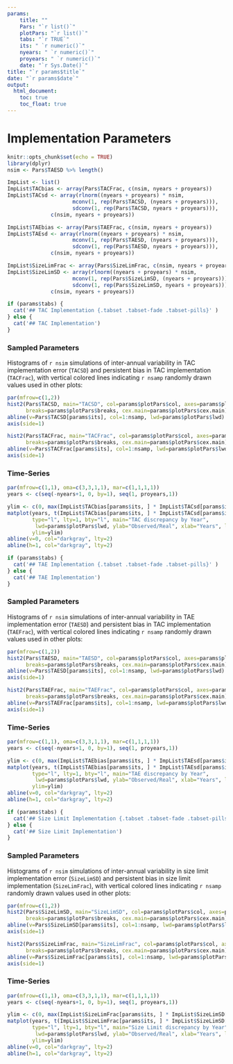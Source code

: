 ```yaml
---
params: 
    title: ""
    Pars: "`r list()`"
    plotPars: "`r list()`"
    tabs: "`r TRUE`"
    its: " `r numeric()`"
    nyears: " `r numeric()`"
    proyears: " `r numeric()`"
    date: "`r Sys.Date()`"
title: "`r params$title`"
date: "`r params$date`"
output:
  html_document:
    toc: true
    toc_float: true
---
```


# Implementation Parameters
```r
knitr::opts_chunk$set(echo = TRUE)
library(dplyr)
nsim <- Pars$TAESD %>% length()

ImpList <- list()
ImpList$TACbias <- array(Pars$TACFrac, c(nsim, nyears + proyears))  
ImpList$TACsd <- array(rlnorm((nyears + proyears) * nsim, 
                     mconv(1, rep(Pars$TACSD, (nyears + proyears))), 
                     sdconv(1, rep(Pars$TACSD, nyears + proyears))), 
              c(nsim, nyears + proyears))  

ImpList$TAEbias <- array(Pars$TAEFrac, c(nsim, nyears + proyears))  
ImpList$TAEsd <- array(rlnorm((nyears + proyears) * nsim, 
                     mconv(1, rep(Pars$TAESD, (nyears + proyears))), 
                     sdconv(1, rep(Pars$TAESD, nyears + proyears))), 
              c(nsim, nyears + proyears)) 

ImpList$SizeLimFrac <- array(Pars$SizeLimFrac, c(nsim, nyears + proyears))  
ImpList$SizeLimSD <- array(rlnorm((nyears + proyears) * nsim, 
                     mconv(1, rep(Pars$SizeLimSD, (nyears + proyears))), 
                     sdconv(1, rep(Pars$SizeLimSD, nyears + proyears))), 
              c(nsim, nyears + proyears)) 
```



```r
if (params$tabs) {
  cat('## TAC Implementation {.tabset .tabset-fade .tabset-pills}' )
} else {
  cat('## TAC Implementation')
}
```


### Sampled Parameters
Histograms of `r nsim` simulations of inter-annual variability in TAC implementation error (`TACSD`) and persistent bias in TAC implementation (`TACFrac`), with vertical colored lines indicating `r nsamp` randomly drawn values used in other plots:

```r
par(mfrow=c(1,2))
hist2(Pars$TACSD, main="TACSD", col=params$plotPars$col, axes=params$plotPars$axes,
      breaks=params$plotPars$breaks, cex.main=params$plotPars$cex.main)
abline(v=Pars$TACSD[params$its], col=1:nsamp, lwd=params$plotPars$lwd)
axis(side=1) 

hist2(Pars$TACFrac, main="TACFrac", col=params$plotPars$col, axes=params$plotPars$axes,
      breaks=params$plotPars$breaks, cex.main=params$plotPars$cex.main)
abline(v=Pars$TACFrac[params$its], col=1:nsamp, lwd=params$plotPars$lwd)
axis(side=1) 

```

### Time-Series

```r
par(mfrow=c(1,1), oma=c(3,3,1,1), mar=c(1,1,1,1))
years <- c(seq(-nyears+1, 0, by=1), seq(1, proyears,1))

ylim <- c(0, max(ImpList$TACbias[params$its, ] * ImpList$TACsd[params$its, ]))
matplot(years, t(ImpList$TACbias[params$its, ] * ImpList$TACsd[params$its, ]),
        type="l", lty=1, bty="l", main="TAC discrepancy by Year", 
         lwd=params$plotPars$lwd, ylab="Observed/Real", xlab="Years", las=1, xpd=NA,
        ylim=ylim)
abline(v=0, col="darkgray", lty=2)
abline(h=1, col="darkgray", lty=2)
```



```r
if (params$tabs) {
  cat('## TAE Implementation {.tabset .tabset-fade .tabset-pills}' )
} else {
  cat('## TAE Implementation')
}
```


### Sampled Parameters
Histograms of `r nsim` simulations of inter-annual variability in TAE implementation error (`TAESD`) and persistent bias in TAC implementation (`TAEFrac`), with vertical colored lines indicating `r nsamp` randomly drawn values used in other plots:

```r
par(mfrow=c(1,2))
hist2(Pars$TAESD, main="TAESD", col=params$plotPars$col, axes=params$plotPars$axes,
      breaks=params$plotPars$breaks, cex.main=params$plotPars$cex.main)
abline(v=Pars$TAESD[params$its], col=1:nsamp, lwd=params$plotPars$lwd)
axis(side=1) 

hist2(Pars$TAEFrac, main="TAEFrac", col=params$plotPars$col, axes=params$plotPars$axes,
      breaks=params$plotPars$breaks, cex.main=params$plotPars$cex.main)
abline(v=Pars$TAEFrac[params$its], col=1:nsamp, lwd=params$plotPars$lwd)
axis(side=1) 

```

### Time-Series

```r
par(mfrow=c(1,1), oma=c(3,3,1,1), mar=c(1,1,1,1))
years <- c(seq(-nyears+1, 0, by=1), seq(1, proyears,1))

ylim <- c(0, max(ImpList$TAEbias[params$its, ] * ImpList$TAEsd[params$its, ]))
matplot(years, t(ImpList$TAEbias[params$its, ] * ImpList$TAEsd[params$its, ]),
        type="l", lty=1, bty="l", main="TAE discrepancy by Year", 
         lwd=params$plotPars$lwd, ylab="Observed/Real", xlab="Years", las=1, xpd=NA,
        ylim=ylim)
abline(v=0, col="darkgray", lty=2)
abline(h=1, col="darkgray", lty=2)
```


```r
if (params$tabs) {
  cat('## Size Limit Implementation {.tabset .tabset-fade .tabset-pills}' )
} else {
  cat('## Size Limit Implementation')
}
```


### Sampled Parameters
Histograms of `r nsim` simulations of inter-annual variability in size limit implementation error (`SizeLimSD`) and persistent bias in size limit implementation (`SizeLimFrac`), with vertical colored lines indicating `r nsamp` randomly drawn values used in other plots:

```r
par(mfrow=c(1,2))
hist2(Pars$SizeLimSD, main="SizeLimSD", col=params$plotPars$col, axes=params$plotPars$axes,
      breaks=params$plotPars$breaks, cex.main=params$plotPars$cex.main)
abline(v=Pars$SizeLimSD[params$its], col=1:nsamp, lwd=params$plotPars$lwd)
axis(side=1) 

hist2(Pars$SizeLimFrac, main="SizeLimFrac", col=params$plotPars$col, axes=params$plotPars$axes,
      breaks=params$plotPars$breaks, cex.main=params$plotPars$cex.main)
abline(v=Pars$SizeLimFrac[params$its], col=1:nsamp, lwd=params$plotPars$lwd)
axis(side=1) 

```

### Time-Series

```r
par(mfrow=c(1,1), oma=c(3,3,1,1), mar=c(1,1,1,1))
years <- c(seq(-nyears+1, 0, by=1), seq(1, proyears,1))

ylim <- c(0, max(ImpList$SizeLimFrac[params$its, ] * ImpList$SizeLimSD[params$its, ]))
matplot(years, t(ImpList$SizeLimFrac[params$its, ] * ImpList$SizeLimSD[params$its, ]),
        type="l", lty=1, bty="l", main="Size Limit discrepancy by Year", 
         lwd=params$plotPars$lwd, ylab="Observed/Real", xlab="Years", las=1, xpd=NA,
        ylim=ylim)
abline(v=0, col="darkgray", lty=2)
abline(h=1, col="darkgray", lty=2)
```

